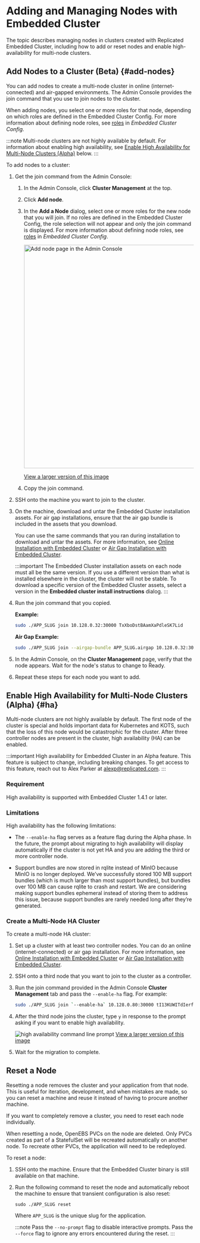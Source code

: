 # Adding and Managing Nodes with Embedded Cluster 

The topic describes managing nodes in clusters created with Replicated Embedded Cluster, including how to add or reset nodes and enable high-availability for multi-node clusters.

## Add Nodes to a Cluster (Beta) {#add-nodes}

You can add nodes to create a multi-node cluster in online (internet-connected) and air-gapped environments. The Admin Console provides the join command that you use to join nodes to the cluster.

When adding nodes, you select one or more roles for that node, depending on which roles are defined in the Embedded Cluster Config. For more information about defining node roles, see [roles](/reference/embedded-config#roles) in _Embedded Cluster Config_.

:::note
Multi-node clusters are not highly available by default. For information about enabling high availability, see [Enable High Availability for Multi-Node Clusters (Alpha)](#ha) below.
:::

To add nodes to a cluster:

1. Get the join command from the Admin Console:

   1. In the Admin Console, click **Cluster Management** at the top.

   1. Click **Add node**.
   
   1. In the **Add a Node** dialog, select one or more roles for the new node that you will join. If no roles are defined in the Embedded Cluster Config, the role selection will not appear and only the join command is displayed. For more information about defining node roles, see [roles](/reference/embedded-config#roles) in _Embedded Cluster Config_.

       <img alt="Add node page in the Admin Console" src="/images/admin-console-add-node.png" width="600px"/>

       [View a larger version of this image](/images/admin-console-add-node.png)
     
    1. Copy the join command.

1. SSH onto the machine you want to join to the cluster.

1. On the machine, download and untar the Embedded Cluster installation assets. For air gap installations, ensure that the air gap bundle is included in the assets that you download.

    You can use the same commands that you ran during installation to download and untar the assets. For more information, see [Online Installation with Embedded Cluster](/enterprise/installing-embedded) or [Air Gap Installation with Embedded Cluster](/enterprise/installing-embedded-air-gap).

    :::important
    The Embedded Cluster installation assets on each node must all be the same version. If you use a different version than what is installed elsewhere in the cluster, the cluster will not be stable. To download a specific version of the Embedded Cluster assets, select a version in the **Embedded cluster install instructions** dialog.
    :::

1. Run the join command that you copied.

    **Example:**

    ```bash
    sudo ./APP_SLUG join 10.128.0.32:30000 TxXboDstBAamXaPdleSK7Lid
    ```
    **Air Gap Example:**

    ```bash
    sudo ./APP_SLUG join --airgap-bundle APP_SLUG.airgap 10.128.0.32:30000 TxXboDstBAamXaPdleSK7Lid
    ```

1. In the Admin Console, on the **Cluster Management** page, verify that the node appears. Wait for the node's status to change to Ready.

1. Repeat these steps for each node you want to add.    

## Enable High Availability for Multi-Node Clusters (Alpha) {#ha}

Multi-node clusters are not highly available by default. The first node of the cluster is special and holds important data for Kubernetes and KOTS, such that the loss of this node would be catastrophic for the cluster. After three controller nodes are present in the cluster, high availability (HA) can be enabled.

:::important
High availability for Embedded Cluster in an Alpha feature. This feature is subject to change, including breaking changes. To get access to this feature, reach out to Alex Parker at [alexp@replicated.com](mailto:alexp@replicated.com).
:::

### Requirement

High availability is supported with Embedded Cluster 1.4.1 or later.

### Limitations

High availability has the following limitations:

* The `--enable-ha` flag serves as a feature flag during the Alpha phase. In the future, the prompt about migrating to high availability will display automatically if the cluster is not yet HA and you are adding the third or more controller node. 

* Support bundles are now stored in rqlite instead of MinIO because MinIO is no longer deployed. We’ve successfully stored 100 MB support bundles (which is much larger than most support bundles), but bundles over 100 MB can cause rqlite to crash and restart. We are considering making support bundles ephemeral instead of storing them to address this issue, because support bundles are rarely needed long after they’re generated.

### Create a Multi-Node HA Cluster

To create a multi-node HA cluster:

1. Set up a cluster with at least two controller nodes. You can do an online (internet-connected) or air gap installation. For more information, see [Online Installation with Embedded Cluster](/enterprise/installing-embedded) or [Air Gap Installation with Embedded Cluster](/enterprise/installing-embedded-air-gap).

1. SSH onto a third node that you want to join to the cluster as a controller.

1. Run the join command provided in the Admin Console **Cluster Management** tab and pass the `--enable-ha` flag. For example:

     ```bash
     sudo ./APP_SLUG join `--enable-ha` 10.128.0.80:30000 tI13KUWITdIerfdMcWTA4Hpf
     ```

1. After the third node joins the cluster, type `y` in response to the prompt asking if you want to enable high availability.

    ![high availability command line prompt](/images/embedded-cluster-ha-prompt.png)
    [View a larger version of this image](/images/embedded-cluster-ha-prompt.png)

1. Wait for the migration to complete.


## Reset a Node

Resetting a node removes the cluster and your application from that node. This is useful for iteration, development, and when mistakes are made, so you can reset a machine and reuse it instead of having to procure another machine.

If you want to completely remove a cluster, you need to reset each node individually.

When resetting a node, OpenEBS PVCs on the node are deleted. Only PVCs created as part of a StatefulSet will be recreated automatically on another node. To recreate other PVCs, the application will need to be redeployed.

To reset a node:

1. SSH onto the machine. Ensure that the Embedded Cluster binary is still available on that machine.

1. Run the following command to reset the node and automatically reboot the machine to ensure that transient configuration is also reset:

    ```
    sudo ./APP_SLUG reset
    ```
    Where `APP_SLUG` is the unique slug for the application.

    :::note
    Pass the `--no-prompt` flag to disable interactive prompts. Pass the `--force` flag to ignore any errors encountered during the reset.
    :::
